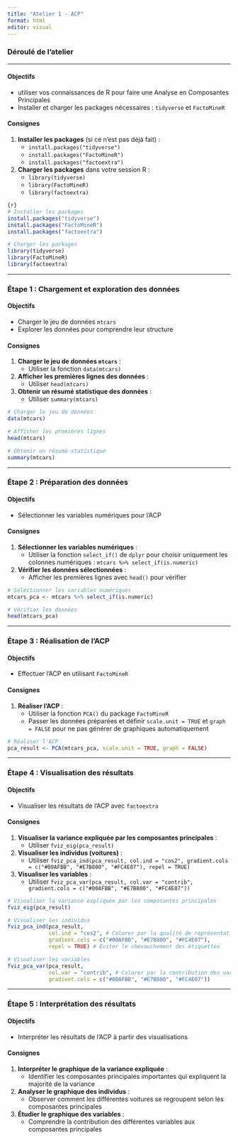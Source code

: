 ```yaml
---
title: "Atelier 1 - ACP"
format: html
editor: visual
---
```


### Déroulé de l'atelier

------------------------------------------------------------------------

#### Objectifs

-   utiliser vos connaissances de R pour faire une Analyse en Composantes Principales
-   Installer et charger les packages nécessaires : `tidyverse` et `FactoMineR`

#### Consignes

1.  **Installer les packages** (si ce n'est pas déjà fait) :
    -   `install.packages("tidyverse")`
    -   `install.packages("FactoMineR")`
    -   `install.packages("factoextra")`
2.  **Charger les packages** dans votre session R :
    -   `library(tidyverse)`
    -   `library(FactoMineR)`
    -   `library(factoextra)`

``` r
{r}
# Installer les packages
install.packages("tidyverse")
install.packages("FactoMineR")
install.packages("factoextra")

# Charger les packages
library(tidyverse)
library(FactoMineR)
library(factoextra)
```

------------------------------------------------------------------------

### Étape 1 : Chargement et exploration des données

#### Objectifs

-   Charger le jeu de données `mtcars`
-   Explorer les données pour comprendre leur structure

#### Consignes

1.  **Charger le jeu de données `mtcars`** :
    -   Utiliser la fonction `data(mtcars)`
2.  **Afficher les premières lignes des données** :
    -   Utiliser `head(mtcars)`
3.  **Obtenir un résumé statistique des données** :
    -   Utiliser `summary(mtcars)`

``` r
# Charger le jeu de données
data(mtcars)

# Afficher les premières lignes
head(mtcars)

# Obtenir un résumé statistique
summary(mtcars)
```

------------------------------------------------------------------------

### Étape 2 : Préparation des données

#### Objectifs

-   Sélectionner les variables numériques pour l'ACP

#### Consignes

1.  **Sélectionner les variables numériques** :
    -   Utiliser la fonction `select_if()` de `dplyr` pour choisir uniquement les colonnes numériques : `mtcars %>% select_if(is.numeric)`
2.  **Vérifier les données sélectionnées** :
    -   Afficher les premières lignes avec `head()` pour vérifier

``` r
# Sélectionner les variables numériques
mtcars_pca <- mtcars %>% select_if(is.numeric)

# Vérifier les données
head(mtcars_pca)
```

------------------------------------------------------------------------

### Étape 3 : Réalisation de l'ACP

#### Objectifs

-   Effectuer l'ACP en utilisant `FactoMineR`

#### Consignes

1.  **Réaliser l'ACP** :
    -   Utiliser la fonction `PCA()` du package `FactoMineR`
    -   Passer les données préparées et définir `scale.unit = TRUE` et `graph = FALSE` pour ne pas générer de graphiques automatiquement

``` r
# Réaliser l'ACP
pca_result <- PCA(mtcars_pca, scale.unit = TRUE, graph = FALSE)
```

------------------------------------------------------------------------

### Étape 4 : Visualisation des résultats

#### Objectifs

-   Visualiser les résultats de l'ACP avec `factoextra`

#### Consignes

1.  **Visualiser la variance expliquée par les composantes principales** :
    -   Utiliser `fviz_eig(pca_result)`
2.  **Visualiser les individus (voitures)** :
    -   Utiliser `fviz_pca_ind(pca_result, col.ind = "cos2", gradient.cols = c("#00AFBB", "#E7B800", "#FC4E07"), repel = TRUE)`
3.  **Visualiser les variables** :
    -   Utiliser `fviz_pca_var(pca_result, col.var = "contrib", gradient.cols = c("#00AFBB", "#E7B800", "#FC4E07"))`

``` r
# Visualiser la variance expliquée par les composantes principales
fviz_eig(pca_result)

# Visualiser les individus
fviz_pca_ind(pca_result, 
             col.ind = "cos2", # Colorer par la qualité de représentation
             gradient.cols = c("#00AFBB", "#E7B800", "#FC4E07"),
             repel = TRUE) # Éviter le chevauchement des étiquettes

# Visualiser les variables
fviz_pca_var(pca_result, 
             col.var = "contrib", # Colorer par la contribution des variables
             gradient.cols = c("#00AFBB", "#E7B800", "#FC4E07"))
```

------------------------------------------------------------------------

### Étape 5 : Interprétation des résultats

#### Objectifs

-   Interpréter les résultats de l'ACP à partir des visualisations

#### Consignes

1.  **Interpréter le graphique de la variance expliquée** :
    -   Identifier les composantes principales importantes qui expliquent la majorité de la variance
2.  **Analyser le graphique des individus** :
    -   Observer comment les différentes voitures se regroupent selon les composantes principales
3.  **Étudier le graphique des variables** :
    -   Comprendre la contribution des différentes variables aux composantes principales
